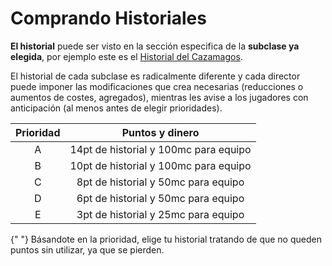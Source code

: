 
# Comprando Historiales

**El historial** puede ser visto en la sección especifica de la **subclase ya elegida**, 
por ejemplo este es el [Historial del Cazamagos](/docs/list-classes/w-mage/mage-hunter#historial).

El historial de cada subclase es radicalmente diferente y cada director puede
imponer las modificaciones que crea necesarias (reducciones o aumentos de
costes, agregados), mientras les avise a los jugadores con anticipación
(al menos antes de elegir prioridades).

| Prioridad |            Puntos y dinero            |
| :-------: | :-----------------------------------: |
|     A     | 14pt de historial y 100mc para equipo |
|     B     | 10pt de historial y 100mc para equipo  |
|     C     |  8pt de historial y 50mc para equipo  |
|     D     |  6pt de historial y 50mc para equipo  |
|     E     |  3pt de historial y 25mc para equipo  |

<Callout type="info" emoji="✏️">
  {" "}
  Básandote en la prioridad, elige tu historial tratando de que no queden puntos
  sin utilizar, ya que se pierden.
</Callout>
